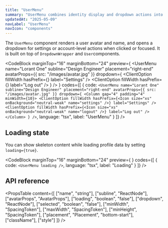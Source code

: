 ```yaml
---
title: "UserMenu"
summary: "UserMenu combines identity display and dropdown actions into a single interactive element for account or profile management."
updatedAt: "2025-05-09"
navLabel: "UserMenu"
navIcon: "components"
---
```


The `UserMenu` component renders a user avatar and name, and opens a dropdown for settings or account-level actions when clicked or focused. It is built on top of `DropdownWrapper` and `User`components.

<CodeBlock
  marginTop="16"
  marginBottom="24"
  preview={
    <UserMenu
      name="Lorant One"
      subline="Design Engineer"
      placement="right-end"
      avatarProps={{ src: "/images/avatar.jpg" }}
      dropdown={
        <Column gap="4" padding="4" minWidth={10}>
          <ClientOption fillWidth hasPrefix={<Icon size="xs" onBackground="neutral-weak" name="settings" />} label="Settings" />
          <ClientOption fillWidth hasPrefix={<Icon size="xs" onBackground="neutral-weak" name="logout" />} label="Log out" />
        </Column>
      }
    />
  }
  codes={[
    {
      code:
`<UserMenu
    name="Lorant One"
    subline="Design Engineer"
    placement="right-end"
    avatarProps={{ src: "/images/avatar.jpg" }}
    dropdown={
      <Column gap="4" padding="4" minWidth={10}>
        <ClientOption fillWidth hasPrefix={<Icon size="xs" onBackground="neutral-weak" name="settings" />} label="Settings" />
        <ClientOption fillWidth hasPrefix={<Icon size="xs" onBackground="neutral-weak" name="logout" />} label="Log out" />
      </Column>
    }
/>`,
      language: "tsx",
      label: "UserMenu"
    }
  ]}
/>

## Loading state

You can show skeleton content while loading profile data by setting `loading={true}`.

<CodeBlock
  marginTop="16"
  marginBottom="24"
  preview={
    <UserMenu loading />
  }
  codes={[
    {
      code:
`<UserMenu loading />`,
      language: "tsx",
      label: "Loading"
    }
  ]}
/>

## API reference

<PropsTable
  content={[
    ["name", "string"],
    ["subline", "ReactNode"],
    ["avatarProps", "AvatarProps"],
    ["loading", "boolean", "false"],
    ["dropdown", "ReactNode"],
    ["selected", "boolean", "false"],
    ["minWidth", "SpacingToken"],
    ["maxWidth", "SpacingToken"],
    ["minHeight", "SpacingToken"],
    ["placement", "Placement", "bottom-start"],
    ["className"],
    ["style"]
  ]}
/>